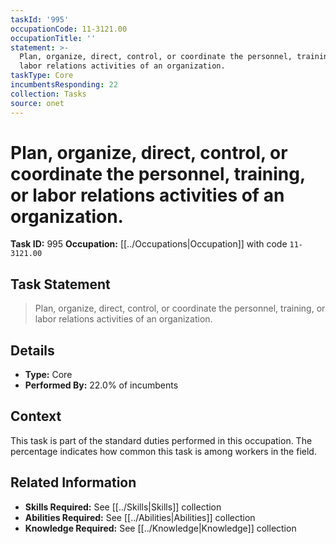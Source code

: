 ```yaml
---
taskId: '995'
occupationCode: 11-3121.00
occupationTitle: ''
statement: >-
  Plan, organize, direct, control, or coordinate the personnel, training, or
  labor relations activities of an organization.
taskType: Core
incumbentsResponding: 22
collection: Tasks
source: onet
---
```

# Plan, organize, direct, control, or coordinate the personnel, training, or labor relations activities of an organization.

**Task ID:** 995
**Occupation:** [[../Occupations|Occupation]] with code `11-3121.00`

## Task Statement

> Plan, organize, direct, control, or coordinate the personnel, training, or labor relations activities of an organization.

## Details

- **Type:** Core
- **Performed By:** 22.0% of incumbents

## Context

This task is part of the standard duties performed in this occupation. The percentage indicates how common this task is among workers in the field.

## Related Information

- **Skills Required:** See [[../Skills|Skills]] collection
- **Abilities Required:** See [[../Abilities|Abilities]] collection
- **Knowledge Required:** See [[../Knowledge|Knowledge]] collection
